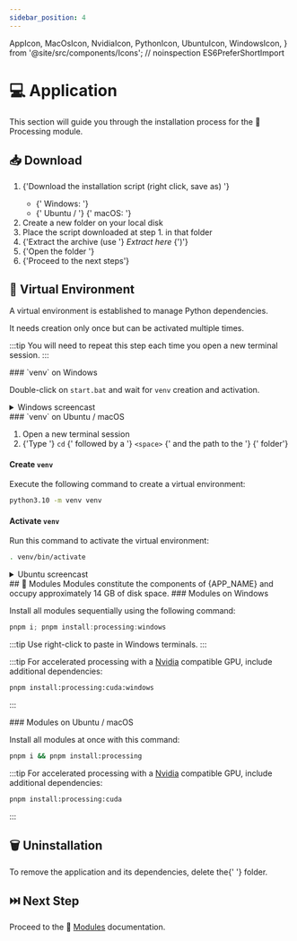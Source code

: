 ```yaml
---
sidebar_position: 4
---
```



  AppIcon,
  MacOsIcon,
  NvidiaIcon,
  PythonIcon,
  UbuntuIcon,
  WindowsIcon,
} from '@site/src/components/Icons';
// noinspection ES6PreferShortImport

# 💻 Application

This section will guide you through the installation process for the 🧮 Processing module.

## 📥 Download

<ol>
  <li>{'Download the installation script (right click, save as) '}</li>
  <ul>
    <li>
      <WindowsIcon />
      {' Windows: '}
      <VenvScriptWindows version={VERSION} />
    </li>
    <li>
      <UbuntuIcon />
      {' Ubuntu / '}
      <MacOsIcon />
      {' macOS: '}
      <VenvScriptWindows version={VERSION} />
    </li>
  </ul>
  <li>Create a new folder on your local disk</li>
  <li>Place the script downloaded at step 1. in that folder</li>
  <li>
    {'Extract the archive (use '}
    <i>Extract here</i>
    {')'}
  </li>
  <li>
    {'Open the folder '}
    <AppDirectory version={VERSION} />
  </li>
  <li>{'Proceed to the next steps'}</li>
</ol>

## 🔮 Virtual Environment

<Fragment>
  A virtual environment is established to manage <PythonIcon /> Python
  dependencies.
</Fragment>

It needs creation only once but can be activated multiple times.

:::tip
You will need to repeat this step each time you open a new terminal session.
:::

<Fragment>
  ### `venv` on <WindowsIcon /> Windows
</Fragment>

Double-click on `start.bat` and wait for `venv` creation and activation.

<details>
  <summary>
    <WindowsIcon /> Windows screencast
  </summary>
  <ReactPlayer
    controls
    loop
    url="/screencasts/venv_windows.mp4"
  />
</details>

<Fragment>
  ### `venv` on <UbuntuIcon /> Ubuntu / <MacOsIcon /> macOS
</Fragment>

<ol>
  <li>
    <Fragment>Open a new terminal session</Fragment>
  </li>
  <li>
    {'Type '}
    <code>cd</code>
    {' followed by a '}
    <code>&lt;space&gt;</code>
    {' and the path to the '}
    <AppDirectory version={VERSION} />
    {' folder'}
  </li>
</ol>

#### Create `venv`

Execute the following command to create a virtual environment:

```bash
python3.10 -m venv venv
```

#### Activate `venv`

Run this command to activate the virtual environment:

```bash
. venv/bin/activate
```

<details>
  <summary>
    <UbuntuIcon /> Ubuntu screencast
  </summary>
  <ReactPlayer
    controls
    loop
    url="/screencasts/venv_ubuntu.mp4"
  />
</details>

<Fragment>
  ## 🧩 Modules <SizeInfo size={'~14 GB'} />
</Fragment>

<Fragment>
  Modules constitute the components of <AppIcon /> {APP_NAME} and occupy
  approximately 14 GB of disk space.
</Fragment>

<Fragment>
  ### Modules on <WindowsIcon /> Windows
</Fragment>

Install all modules sequentially using the following command:

```powershell
pnpm i; pnpm install:processing:windows
```

:::tip
Use right-click to paste in Windows terminals.
:::

<Fragment>

:::tip
For accelerated processing with
a <NvidiaIcon /> [Nvidia](https://www.nvidia.com/) compatible GPU, include
additional
dependencies:

```bash
pnpm install:processing:cuda:windows
```

:::

</Fragment>

<Fragment>
  ### Modules on <UbuntuIcon /> Ubuntu / <MacOsIcon /> macOS
</Fragment>

Install all modules at once with this command:

```bash
pnpm i && pnpm install:processing
```

<Fragment>

:::tip
For accelerated processing with
a <NvidiaIcon /> [Nvidia](https://www.nvidia.com/) compatible GPU, include
additional
dependencies:

```bash
pnpm install:processing:cuda
```

:::

</Fragment>

## 🗑️ Uninstallation

<Fragment>
  To remove the application and its dependencies, delete the{' '}
  <AppDirectory version={VERSION} /> folder.
</Fragment>

## ⏭️ Next Step

Proceed to the 🧩 [Modules](../../modules/) documentation.
